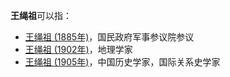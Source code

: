 '''王绳祖'''可以指：
* [[王绳祖_(1885年)|王绳祖 (1885年)]]，国民政府军事参议院参议
* [[王绳祖_(1902年)|王绳祖 (1902年)]]，地理学家
* [[王绳祖_(1905年)|王绳祖 (1905年)]]，中国历史学家，国际关系史学家

{{disambig}}